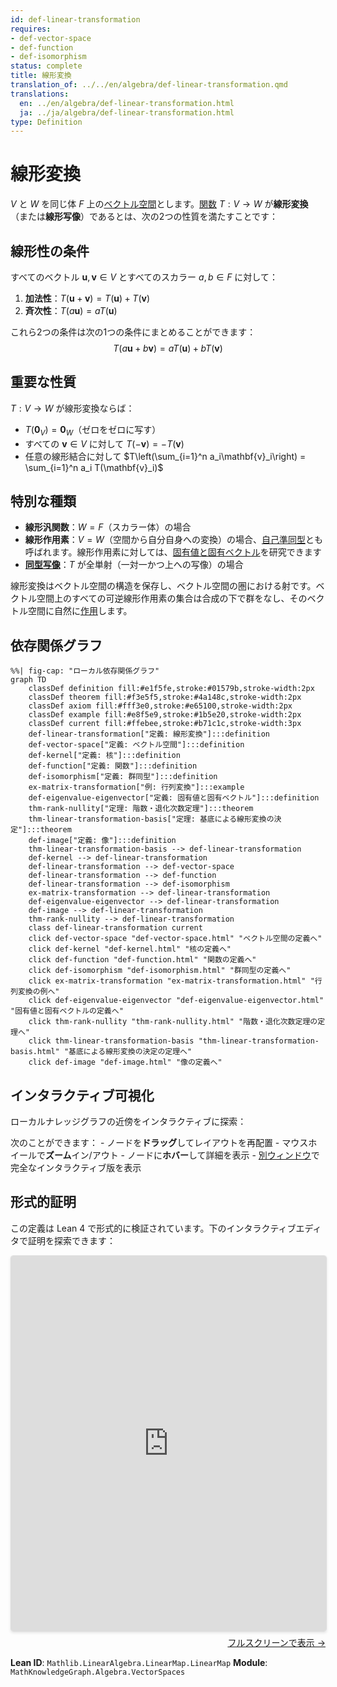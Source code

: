 ```yaml
---
id: def-linear-transformation
requires:
- def-vector-space
- def-function
- def-isomorphism
status: complete
title: 線形変換
translation_of: ../../en/algebra/def-linear-transformation.qmd
translations:
  en: ../en/algebra/def-linear-transformation.html
  ja: ../ja/algebra/def-linear-transformation.html
type: Definition
---
```


# 線形変換 {#def-linear-transformation}

$V$ と $W$ を同じ体 $F$ 上の[ベクトル空間](def-vector-space.qmd)とします。[関数](../logic-set-theory/def-function.qmd) $T: V \to W$ が**線形変換**（または**線形写像**）であるとは、次の2つの性質を満たすことです：

## 線形性の条件

すべてのベクトル $\mathbf{u}, \mathbf{v} \in V$ とすべてのスカラー $a, b \in F$ に対して：

1. **加法性**：$T(\mathbf{u} + \mathbf{v}) = T(\mathbf{u}) + T(\mathbf{v})$
2. **斉次性**：$T(a\mathbf{u}) = aT(\mathbf{u})$

これら2つの条件は次の1つの条件にまとめることができます：
$$T(a\mathbf{u} + b\mathbf{v}) = aT(\mathbf{u}) + bT(\mathbf{v})$$

## 重要な性質

$T: V \to W$ が線形変換ならば：

- $T(\mathbf{0}_V) = \mathbf{0}_W$（ゼロをゼロに写す）
- すべての $\mathbf{v} \in V$ に対して $T(-\mathbf{v}) = -T(\mathbf{v})$
- 任意の線形結合に対して $T\left(\sum_{i=1}^n a_i\mathbf{v}_i\right) = \sum_{i=1}^n a_i T(\mathbf{v}_i)$

## 特別な種類

- **線形汎関数**：$W = F$（スカラー体）の場合
- **線形作用素**：$V = W$（空間から自分自身への変換）の場合、[自己準同型](def-endomorphism.qmd)とも呼ばれます。線形作用素に対しては、[固有値と固有ベクトル](def-eigenvalue-eigenvector.qmd)を研究できます
- **[同型写像](def-isomorphism.qmd)**：$T$ が全単射（一対一かつ上への写像）の場合

線形変換はベクトル空間の構造を保存し、ベクトル空間の圏における射です。ベクトル空間上のすべての可逆線形作用素の集合は合成の下で群をなし、そのベクトル空間に自然に[作用](def-group-action.qmd)します。

## 依存関係グラフ

```mermaid
%%| fig-cap: "ローカル依存関係グラフ"
graph TD
    classDef definition fill:#e1f5fe,stroke:#01579b,stroke-width:2px
    classDef theorem fill:#f3e5f5,stroke:#4a148c,stroke-width:2px
    classDef axiom fill:#fff3e0,stroke:#e65100,stroke-width:2px
    classDef example fill:#e8f5e9,stroke:#1b5e20,stroke-width:2px
    classDef current fill:#ffebee,stroke:#b71c1c,stroke-width:3px
    def-linear-transformation["定義: 線形変換"]:::definition
    def-vector-space["定義: ベクトル空間"]:::definition
    def-kernel["定義: 核"]:::definition
    def-function["定義: 関数"]:::definition
    def-isomorphism["定義: 群同型"]:::definition
    ex-matrix-transformation["例: 行列変換"]:::example
    def-eigenvalue-eigenvector["定義: 固有値と固有ベクトル"]:::definition
    thm-rank-nullity["定理: 階数・退化次数定理"]:::theorem
    thm-linear-transformation-basis["定理: 基底による線形変換の決定"]:::theorem
    def-image["定義: 像"]:::definition
    thm-linear-transformation-basis --> def-linear-transformation
    def-kernel --> def-linear-transformation
    def-linear-transformation --> def-vector-space
    def-linear-transformation --> def-function
    def-linear-transformation --> def-isomorphism
    ex-matrix-transformation --> def-linear-transformation
    def-eigenvalue-eigenvector --> def-linear-transformation
    def-image --> def-linear-transformation
    thm-rank-nullity --> def-linear-transformation
    class def-linear-transformation current
    click def-vector-space "def-vector-space.html" "ベクトル空間の定義へ"
    click def-kernel "def-kernel.html" "核の定義へ"
    click def-function "def-function.html" "関数の定義へ"
    click def-isomorphism "def-isomorphism.html" "群同型の定義へ"
    click ex-matrix-transformation "ex-matrix-transformation.html" "行列変換の例へ"
    click def-eigenvalue-eigenvector "def-eigenvalue-eigenvector.html" "固有値と固有ベクトルの定義へ"
    click thm-rank-nullity "thm-rank-nullity.html" "階数・退化次数定理の定理へ"
    click thm-linear-transformation-basis "thm-linear-transformation-basis.html" "基底による線形変換の決定の定理へ"
    click def-image "def-image.html" "像の定義へ"
```

## インタラクティブ可視化

ローカルナレッジグラフの近傍をインタラクティブに探索：

::: {.graph-viz data-id="def-linear-transformation" data-width="700" data-height="500"}
:::

次のことができます：
- ノードを**ドラッグ**してレイアウトを再配置
- マウスホイールで**ズーム**イン/アウト
- ノードに**ホバー**して詳細を表示
- [別ウィンドウ](../../output/interactive/ja/def-linear-transformation.html){target="_blank"}で完全なインタラクティブ版を表示


## 形式的証明

この定義は Lean 4 で形式的に検証されています。下のインタラクティブエディタで証明を探索できます：

```{=html}
<div class="lean-proof-container" style="margin: 1em 0;">
  <iframe
    src="https://live.lean-lang.org/#file=https://rk0429.github.io/ModernMath/formal/MathKnowledgeGraph/Algebra/VectorSpaces.lean"
    width="100%"
    height="600"
    style="border: 1px solid #ddd; border-radius: 4px; box-shadow: 0 2px 4px rgba(0,0,0,0.1);"
    title="Lean 4 Interactive Proof">
    <p>ブラウザが iframe をサポートしていません。</p>
  </iframe>
  <p style="text-align: right; margin-top: 0.5em;">
    <a href="https://live.lean-lang.org/#file=https://rk0429.github.io/ModernMath/formal/MathKnowledgeGraph/Algebra/VectorSpaces.lean" target="_blank" rel="noopener noreferrer">
      フルスクリーンで表示 →
    </a>
  </p>
</div>
```

**Lean ID**: `Mathlib.LinearAlgebra.LinearMap.LinearMap`
**Module**: `MathKnowledgeGraph.Algebra.VectorSpaces`
